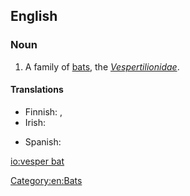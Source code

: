 {{wikipedia}}
==English==

===Noun===
{{en-noun|head=[[vesper]] [[bat]]}}

# A family of [[bat|bats]], the ''[[Vespertilionidae]]''.

====Translations====
{{trans-top|family of bats}}
* Finnish: {{t-|fi|siipat|p}}, {{t-|fi|aitolepakot|p}}
* Irish: {{t-|ga|ialtóg choiteann|f}}
{{trans-mid}}
* Spanish: {{t-|es|vespertiliónido|m}}
{{trans-bottom}}

[[Category:en:Bats]]

[[io:vesper bat]]